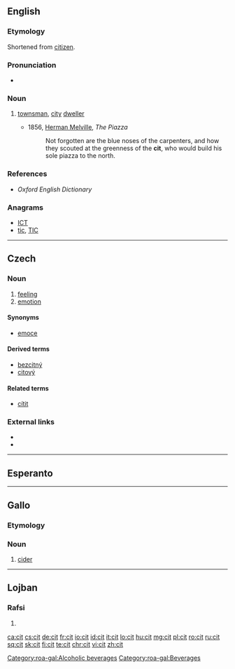 ==English==

===Etymology===
Shortened from [[citizen]].

===Pronunciation===
* {{IPA|/sɪt/|lang=en}}

===Noun===
{{en-noun}}

# {{context|archaic|derogatory|lang=en}} [[townsman]], [[city]] [[dweller]]
#* 1856, [[w:Herman Melville|Herman Melville]], ''The Piazza''
#*: Not forgotten are the blue noses of the carpenters, and how they scouted at the greenness of the '''cit''', who would build his sole piazza to the north.

===References===
* ''Oxford English Dictionary''

===Anagrams===
* [[ICT#English|ICT]]
* [[tic#English|tic]], [[TIC#English|TIC]]

----

==Czech==

===Noun===
{{cs-noun|g=m}}

# [[feeling]]
# [[emotion]]

====Synonyms====
* [[emoce]]

====Derived terms====
* [[bezcitný]] {{g|m}}
* [[citový]]

====Related terms====
* [[cítit]]

===External links===
* {{R:PSJC}}
* {{R:SSJC}}

----

==Esperanto==
{{no entry|because=unattested|lang=eo}}

----

==Gallo==

===Etymology===
{{rfe|lang=roa-gal}}

===Noun===
{{roa-gal-noun|m}}

# [[cider]]

[[Category:roa-gal:Alcoholic beverages]]
[[Category:roa-gal:Beverages]]

----

==Lojban==

===Rafsi===
{{jbo-rafsi}}

# {{jbo-rafsi of|citno}}

[[ca:cit]]
[[cs:cit]]
[[de:cit]]
[[fr:cit]]
[[io:cit]]
[[id:cit]]
[[it:cit]]
[[lo:cit]]
[[hu:cit]]
[[mg:cit]]
[[pl:cit]]
[[ro:cit]]
[[ru:cit]]
[[sq:cit]]
[[sk:cit]]
[[fi:cit]]
[[te:cit]]
[[chr:cit]]
[[vi:cit]]
[[zh:cit]]